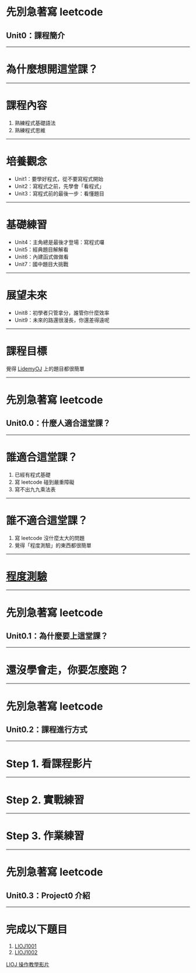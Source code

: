 

<Fullscreen />

<Layout>

# 先別急著寫 leetcode
## Unit0：課程簡介

</Layout>

---

# 為什麼想開這堂課？

---

# 課程內容

1. 熟練程式基礎語法
2. 熟練程式思維

---

# 培養觀念

* Unit1：要學好程式，從不要寫程式開始
* Unit2：寫程式之前，先學會「看程式」
* Unit3：寫程式前的最後一步：看懂題目

---

# 基礎練習

* Unit4：主角總是最後才登場：寫程式囉
* Unit5：經典題目解解看
* Unit6：內建函式做做看
* Unit7：國中題目大挑戰

---

# 展望未來

* Unit8：初學者只管拿分，誰管你什麼效率
* Unit9：未來的路還很漫長，你還差得遠呢

---

# 課程目標

覺得 [LidemyOJ](https://oj.lidemy.com/problem) 上的題目都很簡單

---

<Layout>

# 先別急著寫 leetcode
## Unit0.0：什麼人適合這堂課？

</Layout>

---

# 誰適合這堂課？

1. 已經有程式基礎
2. 寫 leetcode 碰到嚴重障礙
3. 寫不出九九乘法表

---

# 誰不適合這堂課？

1. 寫 leetcode 沒什麼太大的問題
2. 覺得「程度測驗」的東西都很簡單

---

# [程度測驗](https://oj.lidemy.com/problem?tag=%E7%A8%8B%E5%BA%A6%E6%B8%AC%E9%A9%97&page=1)

---

<Layout>

# 先別急著寫 leetcode
## Unit0.1：為什麼要上這堂課？

</Layout>

---

# 還沒學會走，你要怎麼跑？

---

<Layout>

# 先別急著寫 leetcode
## Unit0.2：課程進行方式

</Layout>

---

# Step 1. 看課程影片

---

# Step 2. 實戰練習

---

# Step 3. 作業練習

---

<Layout>

# 先別急著寫 leetcode
## Unit0.3：Project0 介紹

</Layout>

---

# 完成以下題目

1. [LIOJ1001](https://oj.lidemy.com/problem/1001)
2. [LIOJ1002](https://oj.lidemy.com/problem/1002)

[LIOJ 操作教學影片](https://www.youtube.com/watch?v=v7zv1ixaO3M)
